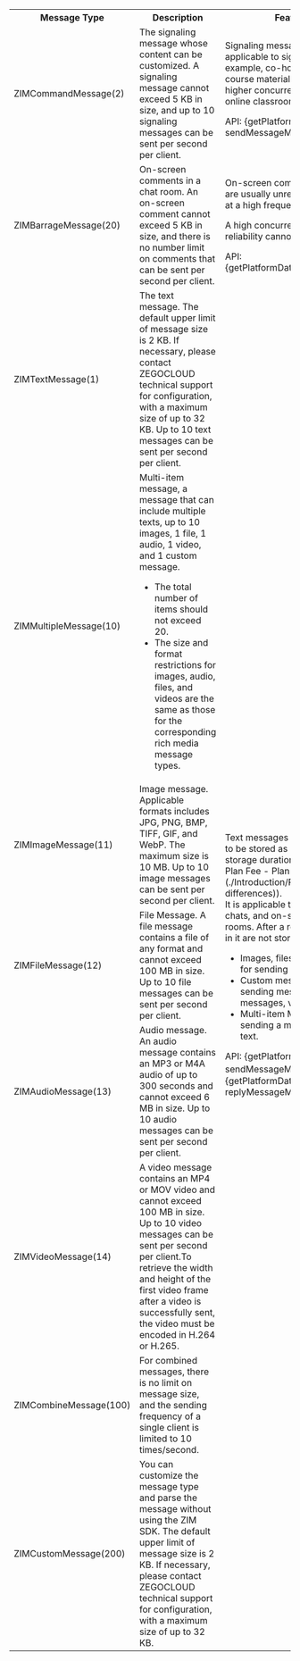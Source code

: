 
<table>
<tbody>
<tr data-row-level="1">
<th>Message Type</th>
<th>Description</th>
<th>Feature and Scenario</th>
</tr>

<tr data-row-level="2">
<td>ZIMCommandMessage(2)</td>
<td>The signaling message whose content can be customized. A signaling message cannot exceed 5 KB in size, and up to 10 signaling messages can be sent per second per client.</td>
<td>
Signaling messages, unable to be stored, are applicable to signaling transmission (for example, co-hosting, virtual gifting, and course materials sending) in scenarios with a higher concurrency, such as chat rooms and online classrooms.


API: {getPlatformData2(props, sendMessageMap)}
</td>
</tr>
<tr data-row-level="3">
<td>ZIMBarrageMessage(20)</td>
<td>On-screen comments in a chat room. An on-screen comment cannot exceed 5 KB in size, and there is no number limit on comments that can be sent per second per client.</td>
<td>
<p>On-screen comments, unable to be stored are usually unreliable messages that are sent at a high frequency and can be discarded.</p><p>A high concurrency is supported, but reliability cannot be guaranteed.</p>

API: {getPlatformData2(props,sendMessageMap)} 
</td>
</tr>

<tr data-row-level="4">
<td>ZIMTextMessage(1)</td>
<td>The text message. The default upper limit of message size is 2 KB. If necessary, please contact ZEGOCLOUD technical support for configuration, with a maximum size of up to 32 KB. Up to 10 text messages can be sent per second per client.</td>
<td rowspan="8">
Text messages are reliable, in order, and able to be stored as historical messages. (For the storage duration, please refer to [Pricing - Plan Fee - Plan Differences](./Introduction/Pricing.mdx#plan-differences)).<br />It is applicable to one-to-one chats, group chats, and on-screen comments in chat rooms. After a room is disbanded, messages in it are not stored.

- Images, files, audio, video: Typically used for sending rich media messages.  
- Custom message: Typically used for sending messages such as polls, chain messages, video cards, etc.  
- Multi-item Message: Typically used for sending a message including images and text.

API: {getPlatformData2(props, sendMessageMap)}、{getPlatformData2(props, replyMessageMap)}
</td>
</tr>
<tr data-row-level="5">
<td>ZIMMultipleMessage(10)</td>
<td>Multi-item message, a message that can include multiple texts, up to 10 images, 1 file, 1 audio, 1 video, and 1 custom message. <Note title="Note"><ul><li>The total number of items should not exceed 20.</li><li>The size and format restrictions for images, audio, files, and videos are the same as those for the corresponding rich media message types.</li></ul></Note></td>
</tr>
<tr data-row-level="6">
<td>ZIMImageMessage(11)</td>
<td>Image message. Applicable formats includes JPG, PNG, BMP, TIFF, GIF, and WebP. The maximum size is 10 MB. Up to 10 image messages can be sent per second per client.</td>
</tr>
<tr data-row-level="7">
<td>ZIMFileMessage(12)</td>
<td>File Message. A file message contains a file of any format and cannot exceed 100 MB in size. Up to 10 file messages can be sent per second per client.</td>
</tr>
<tr data-row-level="8">
<td>ZIMAudioMessage(13)</td>
<td>Audio message. An audio message contains an MP3 or M4A audio of up to 300 seconds and cannot exceed 6 MB in size. Up to 10 audio messages can be sent per second per client.</td>
</tr>
<tr data-row-level="9">
<td>ZIMVideoMessage(14)</td>
<td>A video message contains an MP4 or MOV video and cannot exceed 100 MB in size. Up to 10 video messages can be sent per second per client.<Note title="Note">To retrieve the width and height of the first video frame after a video is successfully sent, the video must be encoded in H.264 or H.265.</Note></td>
</tr>
<tr data-row-level="10">
<td>ZIMCombineMessage(100)</td>
<td>For combined messages, there is no limit on message size, and the sending frequency of a single client is limited to 10 times/second.</td>
</tr>
<tr data-row-level="11">
<td>ZIMCustomMessage(200)</td>
<td>You can customize the message type and parse the message without using the ZIM SDK. The default upper limit of message size is 2 KB. If necessary, please contact ZEGOCLOUD technical support for configuration, with a maximum size of up to 32 KB.</td>
</tr>
</tbody>
</table>
